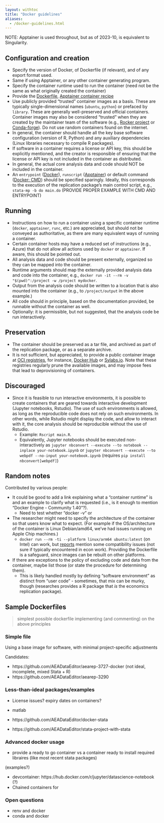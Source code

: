 ---
layout: withtoc
title: "Docker guidelines"
aliases:
  - /docker-guidelines.html
---

NOTE: Apptainer is used throughout, but as of 2023-10, is equivalent to Singularity.

## Configuration and creation

- Specify the version of Docker, of Dockerfile (if relevant), and of any export format used.
- Same if using Apptainer, or any other container generating program.
- Specify the container runtime used to run the container (need not be the same as what originally created the container)
- Provide the [Dockerfile](https://docs.docker.com/engine/reference/builder/), [Apptainer container recipe](https://apptainer.org/user-docs/2.5/container_recipes.html)
- Use publicly provided "trusted" container images as a basis. These are typically single-dimensional names (`ubuntu`, `python`) or prefaced by `library`. These are generally well-preserved and official containers. Container images may also be considered "trusted" when they are created by the maintainer team of the software (e.g., [Rocker project](https://rocker-project.org/) or [Conda-forge](https://hub.docker.com/u/condaforge)). Do not use random containers found on the internet.
- In general, the container should handle all the key base software configuration (version of R, Python) and any auxiliary dependencies (Linux libraries necessary to compile R packages). 
- If software in a container requires a license or API key, this should be explicitly mentioned, and the creator is responsible of ensuring that the license or API key is not included in the container as distributed.
- In general, the actual core analysis data and code should NOT be included in the container. 
- An `entrypoint` ([Docker](https://docs.docker.com/engine/reference/builder/#entrypoint)), `runscript` ([Apptainer](https://apptainer.org/docs/user/latest/definition_files.html#runscript)) or default command ([Docker: CMD](https://docs.docker.com/engine/reference/builder/#cmd)) should be specified sparingly. Ideally, this corresponds to the execution of the replication package's main control script, e.g., `stata-mp -b do main.do` (PROVIDE PROPER EXAMPLE WITH CMD AND ENTRYPOINT)

## Running

- Instructions on how to run a container using a specific container runtime (`docker`, `apptainer`, `runc`, etc.) are appreciated, but should not be conveyed as authoritative, as there are many equivalent ways of running a container.
- Certain container hosts may have a reduced set of instructions (e.g., Azure) that do not allow all actions used by `docker` or `apptainer`. If aware, this should be pointed out.
- All analysis data and code should be present externally, organized so they can be mapped into the container.
- Runtime arguments should map the externally provided analysis data and code into the container, e.g., `docker run -it --rm -v "$(pwd)":/project -w /project mydocker`. 
- Output from the analysis code should be written to a location that is also mounted into the container (e.g., to `/project/output` in the above example.)
- All code should in principle, based on the documentation provided, be runnable without the container as well. 
- Optionally: it is permissible, but not suggested, that the analysis code be run interactively. 

## Preservation

- The container should be preserved as a tar file, and archived as part of the replication package, or as a separate archive.
- It is not sufficient, but appreciated, to provide a public container image at [OCI registries](https://opencontainers.org/), for instance, [Docker Hub](https://hub.docker.com/) or [Sylabs.io](https://cloud.sylabs.io/). Note that these registries regularly prune the available images, and may impose fees that lead to deprovisioning of containers. 

## Discouraged

- Since it is feasible to run interactive environments, it is possible to create containers that are geared towards interactive development (Jupyter notebooks, Rstudio). The use of such environments is allowed, as long as the reproducible code does not rely on such environments. In other words, while Rstudio might display the code, and allow to interact with it, the core analysis should be reproducible without the use of Rstudio.
  - Example: `Rscript main.R`. 
  - Equivalently, Jupyter notebooks should be executed non-interactively as `jupyter nbconvert --execute --to notebook --inplace your-notebook.ipynb` or `jupyter nbconvert --execute --to webpdf --no-input your-notebook.ipynb` (requires `pip install nbconvert[webpdf]`)
 
## Random notes

Contributed by various people:

- It could be good to add a link explaining what a "container runtime" is and an example to clarify what is requested (i.e., is it enough to mention "Docker Engine - Community 1.40"?).
  - Need to test whether "docker -v" or 
- The researcher might need to specify the architecture of the container so that users know what to expect. (For example if the OS/architecture of the container is Linux Debian/amd64, we've had issues running on Apple Chip machines.)
  - `docker run --rm -ti --platform linux/arm64 ubuntu:latest` (on Intel) can work, but [reports](https://stackoverflow.com/questions/70765522/docker-amd64-warning-on-apple-m1-computer) mention some compatibility issues (not sure if typically encountered in econ work). Providing the Dockerfile is a safeguard, since images can be rebuilt on other platforms.
- If there are exceptions to the policy of excluding code and data from the container, maybe list those (or state the procedure for determining them).
  - This is likely handled mostly by defining "software environment" as distinct from "user code" - sometimes, that mix can be murky, though (researches provides a R package that *is* the economics replication package). 

## Sample Dockerfiles

> simplest possible dockerfile implementing (and commenting) on the above principles

### Simple file

Using a base image for software, with minimal project-specific adjustments

Candidates:

- https://github.com/AEADataEditor/aearep-3727-docker (not ideal, incomplete, mixed Stata + R)
- https://github.com/AEADataEditor/aearep-3290

### Less-than-ideal packages/examples

* License issues? expiry dates on containers?
* matlab

- https://github.com/AEADataEditor/docker-stata 
- https://github.com/AEADataEditor/stata-project-with-stata 

### Advanced docker usage

* provide a ready to go container vs a container ready to install required libraires (like most recent stata packages)


(examples?)

- devcontainer: https://hub.docker.com/r/jupyter/datascience-notebook (?)
- Chained containers for 


### Open questions

- renv and docker
- conda and docker
